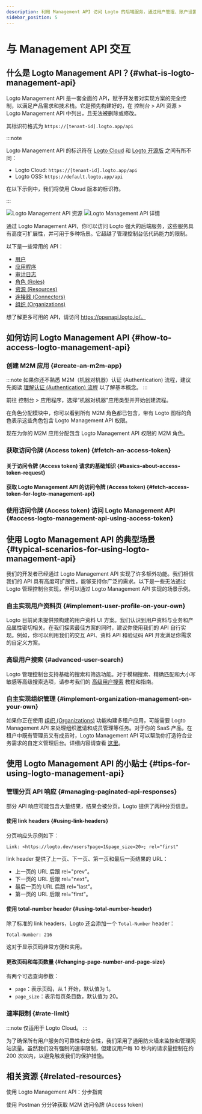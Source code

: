 ```yaml
---
description: 利用 Management API 访问 Logto 的后端服务，通过用户管理、账户设置、身份验证和多租户架构扩展你的 CIAM 系统。
sidebar_position: 5
---
```



# 与 Management API 交互

## 什么是 Logto Management API？\{#what-is-logto-management-api}

Logto Management API 是一套全面的 API，赋予开发者对实现方案的完全控制，以满足产品需求和技术栈。它是预先构建好的，在 <CloudLink to="/api-resources">控制台 > API 资源 > Logto Management API</CloudLink> 中列出，且无法被删除或修改。

其标识符格式为 `https://[tenant-id].logto.app/api`

:::note

Logto Management API 的标识符在 [Logto Cloud](/logto-cloud) 和 [Logto 开源版](/logto-oss) 之间有所不同：

- Logto Cloud: `https://[tenant-id].logto.app/api`
- Logto OSS: `https://default.logto.app/api`

在以下示例中，我们将使用 Cloud 版本的标识符。

:::

<img alt="Logto Management API 资源" src="/img/assets/logto-management-api-resource.webp" />

<img alt="Logto Management API 详情" src="/img/assets/logto-management-api-details.webp" />

通过 Logto Management API，你可以访问 Logto 强大的后端服务，这些服务具有高度可扩展性，并可用于多种场景。它超越了管理控制台低代码能力的限制。

以下是一些常用的 API：

- [用户](https://openapi.logto.io/operation/operation-getuser)
- [应用程序](https://openapi.logto.io/operation/operation-listapplications)
- [审计日志](https://openapi.logto.io/operation/operation-listlogs)
- [角色 (Roles)](https://openapi.logto.io/operation/operation-listroles)
- [资源 (Resources)](https://openapi.logto.io/operation/operation-listresources)
- [连接器 (Connectors)](https://openapi.logto.io/operation/operation-listconnectors)
- [组织 (Organizations)](https://openapi.logto.io/operation/operation-listorganizations)

想了解更多可用的 API，请访问 https://openapi.logto.io/。

## 如何访问 Logto Management API \{#how-to-access-logto-management-api}

### 创建 M2M 应用 \{#create-an-m2m-app}

:::note
如果你还不熟悉 M2M（机器对机器）认证 (Authentication) 流程，建议先阅读 [理解认证 (Authentication) 流程](/integrate-logto/integrate-logto-into-your-application/understand-authentication-flow/#machine-to-machine-authentication-flow) 以了解基本概念。
:::

前往 <CloudLink to="/applications">控制台 > 应用程序</CloudLink>，选择“机器对机器”应用类型并开始创建流程。

<M2mRoleAssignment />

在角色分配模块中，你可以看到所有 M2M 角色都已包含，带有 Logto 图标的角色表示这些角色包含 Logto Management API 权限。

现在为你的 M2M 应用分配包含 Logto Management API 权限的 M2M 角色。

### 获取访问令牌 (Access token) \{#fetch-an-access-token}

#### 关于访问令牌 (Access token) 请求的基础知识 \{#basics-about-access-token-request}

<BasicsAboutAccessTokenRequest />

#### 获取 Logto Management API 的访问令牌 (Access token) \{#fetch-access-token-for-logto-management-api}

<FetchAccessTokenForLogtoManagementApi />

### 使用访问令牌 (Access token) 访问 Logto Management API \{#access-logto-management-api-using-access-token}

<AccessLogtoManagementApiUsingAccessToken />

## 使用 Logto Management API 的典型场景 \{#typical-scenarios-for-using-logto-management-api}

我们的开发者已经通过 Logto Management API 实现了许多额外功能。我们相信我们的 API 具有高度可扩展性，能够支持你广泛的需求。以下是一些无法通过 Logto 管理控制台实现，但可以通过 Logto Management API 实现的场景示例。

### 自主实现用户资料页 \{#implement-user-profile-on-your-own}

Logto 目前尚未提供预构建的用户资料 UI 方案。我们认识到用户资料与业务和产品属性密切相关。在我们探索最佳方案的同时，建议你使用我们的 API 自行实现。例如，你可以利用我们的交互 API、资料 API 和验证码 API 开发满足你需求的自定义方案。

### 高级用户搜索 \{#advanced-user-search}

Logto 管理控制台支持基础的搜索和筛选功能。对于模糊搜索、精确匹配和大小写敏感等高级搜索选项，请参考我们的 [高级用户搜索](/user-management/advanced-user-search) 教程和指南。

### 自主实现组织管理 \{#implement-organization-management-on-your-own}

如果你正在使用 [组织 (Organizations)](/organizations) 功能构建多租户应用，可能需要 Logto Management API 来处理组织邀请和成员管理等任务。对于你的 SaaS 产品，在租户中既有管理员又有成员时，Logto Management API 可以帮助你打造符合业务需求的自定义管理后台。详细内容请查看 [这里](/end-user-flows/organization-experience/)。

## 使用 Logto Management API 的小贴士 \{#tips-for-using-logto-management-api}

### 管理分页 API 响应 \{#managing-paginated-api-responses}

部分 API 响应可能包含大量结果，结果会被分页。Logto 提供了两种分页信息。

#### 使用 link headers \{#using-link-headers}

分页响应头示例如下：

```
Link: <https://logto.dev/users?page=1&page_size=20>; rel="first"
```

link header 提供了上一页、下一页、第一页和最后一页结果的 URL：

- 上一页的 URL 后跟 rel="prev"。
- 下一页的 URL 后跟 rel="next"。
- 最后一页的 URL 后跟 rel="last"。
- 第一页的 URL 后跟 rel="first"。

#### 使用 total-number header \{#using-total-number-header}

除了标准的 link headers，Logto 还会添加一个 `Total-Number` header：

```
Total-Number: 216
```

这对于显示页码非常方便和实用。

#### 更改页码和每页数量 \{#changing-page-number-and-page-size}

有两个可选查询参数：

- `page`：表示页码，从 1 开始，默认值为 1。
- `page_size`：表示每页条目数，默认值为 20。

### 速率限制 \{#rate-limit}

:::note
仅适用于 Logto Cloud。
:::

为了确保所有用户服务的可靠性和安全性，我们采用了通用防火墙来监控和管理网站流量。虽然我们没有强制的速率限制，但建议用户每 10 秒内的请求量控制在约 200 次以内，以避免触发我们的保护措施。

## 相关资源 \{#related-resources}

<Url href="https://blog.logto.io/management-api">使用 Logto Management API：分步指南</Url>

<Url href="https://blog.logto.io/use-postman-to-obtain-m2m-access-token">
  使用 Postman 分分钟获取 M2M 访问令牌 (Access token)
</Url>
